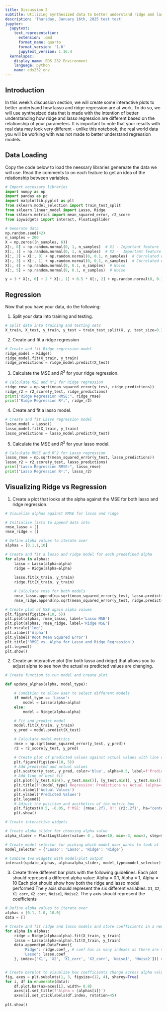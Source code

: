 ```yaml
---
title: Discussion 2
subtitle: Utilizing synthesized data to better understand ridge and lasso regression
description: 'Thursday, January 16th, 2025 test test'
jupyter:
  jupytext:
    text_representation:
      extension: .qmd
      format_name: quarto
      format_version: '1.0'
      jupytext_version: 1.16.4
  kernelspec:
    display_name: EDS 232 Environment
    language: python
    name: eds232_env
---
```


## Introduction

In this week's discussion section, we will create some interactive plots to better undertsand how lasso and ridge regression are at work. To do so, we will use synthesized data that is made with the intention of better understanding how ridge and lasso regression are different based on the relationship of your parameters. It is important to note that your results with real data may look very different - unlike this notebook, the real world data you will be working with was not made to better understand regression models. 

## Data Loading

Copy the code below to load the neessary libraries genereate the data we will use. Read the comments to on each feature to get an idea of the relationship between variables. 

```python
# Import necessary libraries
import numpy as np
import pandas as pd
import matplotlib.pyplot as plt
from sklearn.model_selection import train_test_split
from sklearn.linear_model import Lasso, Ridge
from sklearn.metrics import mean_squared_error, r2_score
from ipywidgets import interact, FloatLogSlider

# Generate data
np.random.seed(42)
n_samples = 200
X = np.zeros((n_samples, 6))
X[:, 0] = np.random.normal(0, 1, n_samples)  # X1 - Important feature
X[:, 1] = np.random.normal(0, 1, n_samples)  # X2 -  Important feature
X[:, 2] = X[:, 0] + np.random.normal(0, 0.1, n_samples)  # Correlated with X1
X[:, 3] = X[:, 1] + np.random.normal(0, 0.1, n_samples)  # Correlated with X2
X[:, 4] = np.random.normal(0, 0.1, n_samples)  # Noise
X[:, 5] = np.random.normal(0, 0.1, n_samples)  # Noise

y = 3 * X[:, 0] + 2 * X[:, 1] + 0.5 * X[:, 2] + np.random.normal(0, 0.1, n_samples) 
```

## Regression

Now that you have your data, do the following: 

1. Split your data into training and testing.

```python
# Split data into training and testing sets
X_train, X_test, y_train, y_test = train_test_split(X, y, test_size=0.3, random_state=42)
```

2. Create and fit a ridge regression

```python
# Create and fit Ridge regression model
ridge_model = Ridge()
ridge_model.fit(X_train, y_train)
ridge_predictions = ridge_model.predict(X_test)
```

3. Calculate the MSE and $R^2$ for your ridge regression.

```python
# Calculate MSE and R^2 for Ridge regression
ridge_rmse = np.sqrt(mean_squared_error(y_test, ridge_predictions))
ridge_r2 = r2_score(y_test, ridge_predictions)
print("Ridge Regression RMSE:", ridge_rmse)
print("Ridge Regression R²:", ridge_r2)
```

4. Create and fit a lasso model.

```python
# Create and fit Lasso regression model
lasso_model = Lasso() 
lasso_model.fit(X_train, y_train)
lasso_predictions = lasso_model.predict(X_test)
```

5. Calculate the MSE and $R^2$ for your lasso model.

```python
# Calculate RMSE and R^2 for Lasso regression
lasso_rmse = np.sqrt(mean_squared_error(y_test, lasso_predictions))
lasso_r2 = r2_score(y_test, lasso_predictions)
print("Lasso Regression RMSE:", lasso_rmse)
print("Lasso Regression R²:", lasso_r2)
```

## Visualizing Ridge vs Regression

1. Create a plot that looks at the alpha against the MSE for both lasso and ridge regression.

```python
# Visualize alphas against RMSE for lasso and ridge

# Initialize lists to append data into
rmse_lasso = []
rmse_ridge = []

# Define alpha values to iterate over
alphas = [0.1,1,10]

# Create and fit a lasso and ridge model for each predefined alpha
for alpha in alphas:
    lasso = Lasso(alpha=alpha)
    ridge = Ridge(alpha=alpha)
    
    lasso.fit(X_train, y_train)
    ridge.fit(X_train, y_train)

    # Calculate rmse for both models
    rmse_lasso.append(np.sqrt(mean_squared_error(y_test, lasso.predict(X_test))))
    rmse_ridge.append(np.sqrt(mean_squared_error(y_test, ridge.predict(X_test))))

# Create plot of MSE again alpha values 
plt.figure(figsize=(10, 5))
plt.plot(alphas, rmse_lasso, label='Lasso MSE')
plt.plot(alphas, rmse_ridge, label='Ridge MSE')
plt.xscale('log')
plt.xlabel('Alpha')
plt.ylabel('Root Mean Squared Error')
plt.title('RMSE vs. Alpha for Lasso and Ridge Regression')
plt.legend()
plt.show()
```

2. Create an interactive plot (for both lasso and ridge) that allows you to adjust alpha to see how the actual vs predicted values are changing.

```python
# Create function to run model and create plot

def update_alphas(alpha, model_type):

    # Condition to allow user to select different models
    if model_type == 'Lasso':
        model = Lasso(alpha=alpha)
    else:
        model = Ridge(alpha=alpha)

    # Fit and predict model
    model.fit(X_train, y_train)
    y_pred = model.predict(X_test)

    # Calculate model metrics
    rmse = np.sqrt(mean_squared_error(y_test, y_pred))
    r2 = r2_score(y_test, y_pred)

    # Create plot of predicted values against actual values with line of best fit
    plt.figure(figsize=(10, 5))
    # Add predicted and actual values
    plt.scatter(y_test, y_pred, color='blue', alpha=0.5, label=f'Predictions (alpha={alpha})')
    # Add line of best fit
    plt.plot([y_test.min(), y_test.max()], [y_test.min(), y_test.max()], 'k--', lw=2)
    plt.title(f'{model_type} Regression: Predictions vs Actual (alpha={alpha})')
    plt.xlabel('Actual Values')
    plt.ylabel('Predicted Values')
    plt.legend()
    # Adjust the position and aesthetics of the metric box
    plt.figtext(0.5, -0.05, f'MSE: {rmse:.2f}, R²: {r2:.2f}', ha="center", fontsize=12, bbox={"facecolor":"orange", "alpha":0.5, "pad":5})
    plt.show()

# Create interactive widgets

# Create alpha slider for choosing alpha value
alpha_slider = FloatLogSlider(value= 0 , base=10, min=-3, max=3, step=0.1, description='Pick an Alpha!')

# Create model selector for picking which model user wants to look at
model_selector = {'Lasso': 'Lasso', 'Ridge': 'Ridge'}

# Combine two widgets with model/plot output
interact(update_alphas, alpha=alpha_slider, model_type=model_selector)
```

3. Create three different bar plots with the following guidelines:
Each plot should represent a different alpha value: Alpha = 0.1, Alpha = 1, Alpha = 10
Each plot should show how both the ridge and lasso model performed
The y axis should represent the six different variables: `X1`, `X2`, `X1_corr`, `X2_corr`, `Noise1`, `Noise2`. The y axis should represent the coefficients

```python
# Define alpha values to iterate over
alphas = [0.1, 1.0, 10.0]
data = []

# Create and fit ridge and lasso models and store coefficients in a new dataframe
for alpha in alphas:
    ridge = Ridge(alpha=alpha).fit(X_train, y_train)
    lasso = Lasso(alpha=alpha).fit(X_train, y_train)
    data.append(pd.DataFrame({
        'Ridge': ridge.coef_, # coef has as many indexes as there are variables
        'Lasso': lasso.coef_
    }, index=['X1', 'X2', 'X1_corr', 'X2_corr', 'Noise1', 'Noise2'])) # create feature names in new dataframe


# Create barplot to visualize how coefficients change across alpha values and models
fig, axes = plt.subplots(1, 3, figsize=(12, 4), sharey=True) 
for i, df in enumerate(data): 
    df.plot.bar(ax=axes[i], width= 0.8)
    axes[i].set_title(f'Alpha = {alphas[i]}')
    axes[i].set_xticklabels(df.index, rotation=45)
    
plt.show()
```

